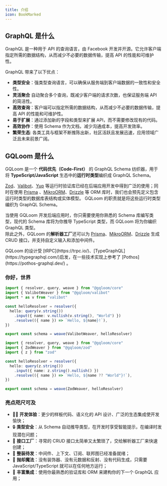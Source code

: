 ```yaml
---
title: 介绍
icon: BookMarked
---
```


## GraphQL 是什么

GraphQL 是一种用于 API 的查询语言，由 Facebook 开发并开源。它允许客户端指定所需的数据结构，从而减少不必要的数据传输，提高 API 的性能和可维护性。

GraphQL 带来了以下优点：

- **类型安全**：强类型查询语言，可以确保从服务端到客户端数据的一致性和安全性。
- **灵活聚合** 自动聚合多个查询，既减少客户端的请求次数，也保证服务端 API 的简洁性。
- **高效查询**：客户端可以指定所需的数据结构，从而减少不必要的数据传输，提高 API 的性能和可维护性。
- **易于扩展**：通过添加新的字段和类型来扩展 API，而不需要修改现有的代码。
- **高效协作**：使用 Schema 作为文档，减少沟通成本，提高开发效率。
- **繁荣生态**: 各类工具与框架不断推陈出新，社区活跃且发展迅速，应用领域广泛且未来前景广阔。

## GQLoom 是什么

GQLoom 是一个 **代码优先（Code-First）** 的 GraphQL Schema 纺织器，用于将 **TypeScript/JavaScript** 生态中的**运行时类型**编织成 GraphQL Schema。

[Zod](https://zod.dev/)、[Valibot](https://valibot.dev/)、[Yup](https://github.com/jquense/yup) 等运行时验证库已经在后端应用开发中得到广泛的使用；同时在使用 [Prisma](https://www.prisma.io/) 、[MikroORM](https://mikro-orm.io/)、[Drizzle](https://orm.drizzle.team/) 等 ORM 库时，我们也会预先定义包含运行时类型的数据库表结构或实体模型。
GQLoom 的职责就是将这些运行时类型编织为 GraphQL Schema。

当使用 GQLoom 开发后端应用时，你只需要使用你熟悉的 Schema 库编写类型，现代的 Schema 库将为你推导 TypeScript 类型，而 GQLoom 将为你编织 GraphQL 类型。  
除此之外，GQLoom 的**解析器工厂**还可以为 [Prisma](./schema/prisma.mdx#解析器工厂)、[MikroORM](./schema/mikro-orm.mdx#解析器工厂)、[Drizzle](./schema/drizzle.mdx#解析器工厂) 生成 CRUD 接口，并支持自定义输入和添加中间件。

<Callout>
GQLoom 的设计受 [tRPC](https://trpc.io/)、[TypeGraphQL](https://typegraphql.com/)启发，在一些技术实现上参考了 [Pothos](https://pothos-graphql.dev/) 。
</Callout>

### 你好，世界

```ts twoslash tab="valibot"
import { resolver, query, weave } from "@gqloom/core"
import { ValibotWeaver } from "@gqloom/valibot"
import * as v from "valibot"

const helloResolver = resolver({
  hello: query(v.string())
    .input({ name: v.nullish(v.string(), "World") })
    .resolve(({ name }) => `Hello, ${name}!`),
})

export const schema = weave(ValibotWeaver, helloResolver)
```

```ts twoslash tab="zod"
import { resolver, query, weave } from "@gqloom/core"
import { ZodWeaver } from "@gqloom/zod"
import { z } from "zod"

const helloResolver = resolver({
  hello: query(z.string())
    .input({ name: z.string().nullish() })
    .resolve(({ name }) => `Hello, ${name ?? "World"}!`),
})

export const schema = weave(ZodWeaver, helloResolver)
```

### 亮点咫尺可及

- 🧑‍💻 **开发体验**：更少的样板代码、语义化的 API 设计、广泛的生态集成使开发愉快；
- 🔒 **类型安全**：从 Schema 自动推导类型，在开发时享受智能提示，在编译时发现潜在问题；
- 🎯 **接口工厂**：寻常的 CRUD 接口太简单又太繁琐了，交给解析器工厂来快速创建；
- 🔋 **整装待发**：中间件、上下文、订阅、联邦图已经准备就绪；
- 🔮 **抛却魔法**：没有装饰器、没有元数据和反射、没有代码生成，只需要 JavaScript/TypeScript 就可以在任何地方运行；
- 🧩 **丰富集成**：使用你最熟悉的验证库和 ORM 来建构你的下一个 GraphQL 应用；